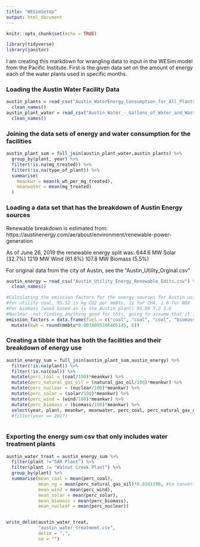 ```yaml
---
title: "WESimSetUp"
output: html_document
---
```


```r
knitr::opts_chunk$set(echo = TRUE)
```


```r
library(tidyverse)
library(janitor)
```


I am creating this markdown for wrangling data to input in the WESim model from the Pacific Institute. First is the given data set on the amount of energy each of the water plants used in specific months. 

### Loading the Austin Water Facility Data 
```r
austin_plants = read_csv("Austin_WaterEnergy_Consumption_for_All_Plants.csv") %>% 
  clean_names()
austin_plant_water = read_csv("Austin_Water_-_Gallons_of_Water_and_Wastewater_Treated.csv") %>% 
  clean_names()
```


### Joining the data sets of energy and water consumption for the facilities 
```r
austin_plant_sum = full_join(austin_plant_water,austin_plants) %>% 
  group_by(plant, year) %>% 
  filter(!is.na(mg_treated)) %>% 
  filter(!is.na(type_of_plant)) %>% 
  summarise(
    meankwr = mean(k_wh_per_mg_treated),
    meanwater = mean(mg_treated)
  )
```

### Loading a data set that has the breakdown of Austin Energy sources 
Renewable breakdown is estimated from: https://austinenergy.com/ae/about/environment/renewable-power-generation

As of June 26, 2019 the renewable energy split was:
644.6 MW Solar (32.7%)
1219 MW Wind (61.8%)
107.8 MW Biomass (5.5%)

For original data from the city of Austin, see the "Austin_Utility_Orginal.csv"

```r
austin_energy = read_csv("Austin_Utility_Energy_Renewable_Edits.csv") %>% 
  clean_names()
```



```r
#Calculating the emission factors for the energy sources for Austin using the data from above and the EPA tool https://www.epa.gov/sites/production/files/2015-07/documents/emission-factors_2014.pdf
#for utility coal, 95.52 is kg CO2 per mmBtu, 11 for CH4, 1.6 for NOX
#For biomass (wood based as is the Austin plant) 93.80 7.2 3.6
#Nuclear--not finding anything good for this, going to assume that it is 0. Big assumption
emission_factors = data.frame(fuel = c("coal", "coal", "coal", "biomass", "biomass", "biomass"), gas=c("CO2", "CH4", "NOX", "CO2", "CH4", "NOX"), mmbtu = c(95.52, 0.11, 0.016, 93.80, 0.072, 0.036)) %>% 
  mutate(kwh = round(mmbtu*0.0034095106405145, 6))

```

### Creating a tibble that has both the facilities and their breakdown of energy use
```r
austin_energy_sum = full_join(austin_plant_sum,austin_energy) %>% 
  filter(!is.na(plant)) %>%
  filter(!is.na(coal)) %>% 
  mutate(perc_coal = (coal/100)*meankwr) %>% 
  mutate(perc_natural_gas_oil = (natural_gas_oil/100)*meankwr) %>% 
  mutate(perc_nuclear = (nuclear/100)*meankwr) %>% 
  mutate(perc_solar = (solar/100)*meankwr) %>% 
  mutate(perc_wind = (wind/100)*meankwr) %>% 
  mutate(perc_biomass = (biomass/100)*meankwr) %>% 
  select(year, plant, meankwr, meanwater, perc_coal, perc_natural_gas_oil, perc_nuclear, perc_wind, perc_solar, perc_biomass) #%>% 
  #filter(year == 2017)
 
```


### Exporting the energy sum csv that only includes water treatment plants

```r
austin_water_treat = austin_energy_sum %>% 
  filter(plant !="SAR Plant") %>% 
  filter(plant != "Walnut Creek Plant") %>% 
  group_by(plant) %>% 
  summarise(mean_coal = mean(perc_coal), 
            mean_ng = mean(perc_natural_gas_oil)*0.0341296, #to convert to therms
            mean_wind = mean(perc_wind), 
            mean_solar = mean(perc_solar), 
            mean_biomass = mean(perc_biomass), 
            mean_nuclear = mean(perc_nuclear))


write_delim(austin_water_treat, 
            "austin_water_treatmemt.csv", 
            delim = ",", 
            na = "")
```

